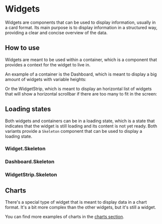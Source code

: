 
# Widgets

Widgets are components that can be used to display information, usually in a
card format. Its main purpose is to display information in a structured way,
providing a clear and concise overview of the data.

<Canvas of={WidgetStories.WithAction} meta={WidgetStories} />

## How to use

Widgets are meant to be used within a container, which is a component that
provides a context for the widget to live in.

An example of a container is the Dashboard, which is meant to display a big
amount of widgets with variable heights:

<Canvas of={DashboardStories.Small} />

Or the WidgetStrip, which is meant to display an horizontal list of widgets that
will show a horizontal scrollbar if there are too many to fit in the screen:

<Canvas of={WidgetStripStories.Default} />

## Loading states

Both widgets and containers can be in a loading state, which is a state that
indicates that the widget is still loading and its content is not yet ready.
Both variants provide a `Skeleton` component that can be used to display a
loading state.

### Widget.Skeleton

<Canvas of={WidgetSkeletonStories.Default} />

### Dashboard.Skeleton

<Canvas of={DashboardStories.Skeleton} />

### WidgetStrip.Skeleton

<Canvas of={WidgetStripStories.Skeleton} />

## Charts

There's a special type of widget that is meant to display data in a chart
format. It's a bit more complex than the other widgets, but it's still a widget.

<Canvas of={AreaChartWidgetStories.Default} />
<Canvas of={BarChartWidgetStories.Default} />

You can find more examples of charts in the
[charts section](/docs/experimental-widgets-charts-areachartwidget--docs).
